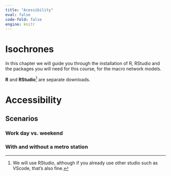 ```yaml
---
title: "Acessibility"
eval: false
code-fold: false
engine: knitr
---
```


# Isochrones

In this chapter we will guide you through the installation of R, RStudio and the packages you will need for this course, for the macro network models.

**R** and **RStudio**[^1] are separate downloads.

[^1]: We will use RStudio, although if you already use other studio such as VScode, that's also fine.

# Accessibility

## Scenarios

### Work day vs. weekend

### With and without a metro station
